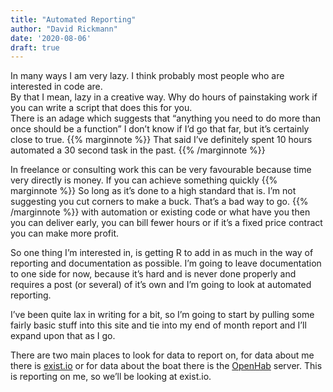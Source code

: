 ```yaml
---
title: "Automated Reporting"
author: "David Rickmann"
date: '2020-08-06'
draft: true
---
```

  
In many ways I am very lazy. I think probably most people who are interested in code are.    
By that I mean, lazy in a creative way. Why do hours of painstaking work if you can write a script that does this for you.   
There is an adage which suggests that "anything you need to do more than once should be a function" I don't know if I'd go that far, but it's certainly close to true.
{{% marginnote %}} That said I've definitely spent 10 hours automated a 30 second task in the past.   {{% /marginnote %}}


In freelance or consulting work this can be very favourable because time very directly is money. If you can achieve something quickly {{% marginnote %}}  So long as it's done to a high standard that is. I'm not suggesting you cut corners to make a buck. That's a bad way to go.  {{% /marginnote %}} with automation or existing code or what have you then you can deliver early, you can bill fewer hours or if it's a fixed price contract you can make more profit. 

So one thing I'm interested in, is getting R to add in as much in the way of reporting and documentation as possible.
I'm going to leave documentation to one side for now, because it's hard and is never done properly and requires a post (or several) of it's own and I'm going to look at automated reporting.

I've been quite lax in writing for a bit, so I'm going to start by pulling some fairly basic stuff into this site and tie into my end of month report and I'll expand upon that as I go.

There are two main places to look for data to report on, for data about me there is [exist.io](https://exist.io/?referred_by=DavidRickmann) or for data about the boat there is the [OpenHab](https://www.openhab.org/) server. This is reporting on me, so we'll be looking at exist.io.
